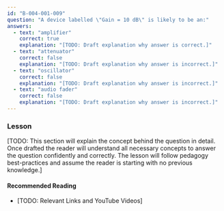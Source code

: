 ```yaml
---
id: "B-004-001-009"
question: "A device labelled \"Gain = 10 dB\" is likely to be an:"
answers:
  - text: "amplifier"
    correct: true
    explanation: "[TODO: Draft explanation why answer is correct.]"
  - text: "attenuator"
    correct: false
    explanation: "[TODO: Draft explanation why answer is incorrect.]"
  - text: "oscillator"
    correct: false
    explanation: "[TODO: Draft explanation why answer is incorrect.]"
  - text: "audio fader"
    correct: false
    explanation: "[TODO: Draft explanation why answer is incorrect.]"
---
```


### Lesson

[TODO: This section will explain the concept behind the question in detail. Once drafted the reader will understand all necessary concepts to answer the question confidently and correctly. The lesson will follow pedagogy best-practices and assume the reader is starting with no previous knowledge.]

#### Recommended Reading

- [TODO: Relevant Links and YouTube Videos]
